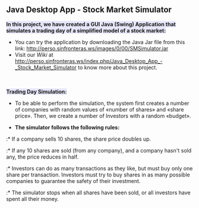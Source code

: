 == Java Desktop App - Stock Market Simulator ==
<span style="background:#E6E6FA ">'''In this project, we have created a GUI Java (Swing) Application that simulates a trading day of a simplified model of a stock market:'''</span>
* You can try the application by downloading the Java Jar file from this link: http://perso.sinfronteras.ws/images/0/00/SMSimulator.jar
* Visit our ''Wiki'' at http://perso.sinfronteras.ws/index.php/Java_Desktop_App_-_Stock_Market_Simulator to know more about this project.


<br />
<br />
<span style="background:#E6E6FA ">'''Trading Day Simulation:'''</span>
* To be able to perform the simulation, the system first creates a number of companies with random values of «number of shares» and «share price». Then, we create a number of Investors with a random «budget».

* '''The simulator follows the following rules:'''
:* If a company sells 10 shares, the share price doubles up.
:* If any 10 shares are sold (from any company), and a company hasn't sold any, the price reduces in half.
:* Investors can do as many transactions as they like, but must buy only one share per transaction. Investors must try to buy shares in as many possible companies to guarantee the safety of their investment.
:* The simulator stops when all shares have been sold, or all investors have spent all their money.
